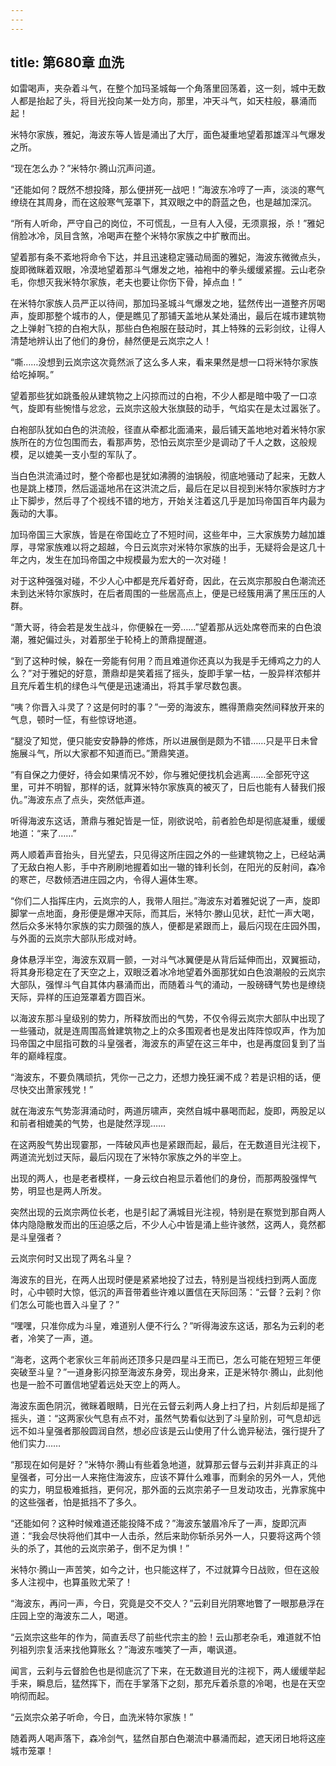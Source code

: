 ```yaml
---
---
---
```

title: 第680章 血洗
---



如雷喝声，夹杂着斗气，在整个加玛圣城每一个角落里回荡着，这一刻，城中无数人都是抬起了头，将目光投向某一处方向，那里，冲天斗气，如天柱般，暴涌而起！

米特尔家族，雅妃，海波东等人皆是涌出了大厅，面色凝重地望着那雄浑斗气爆发之所。

“现在怎么办？”米特尔·腾山沉声问道。

“还能如何？既然不想投降，那么便拼死一战吧！”海波东冷哼了一声，淡淡的寒气缭绕在其周身，而在这般寒气笼罩下，其双眼之中的蔚蓝之色，也是越加深沉。

“所有人听命，严守自己的岗位，不可慌乱，一旦有人入侵，无须禀报，杀！”雅妃俏脸冰冷，凤目含煞，冷喝声在整个米特尔家族之中扩散而出。

望着那有条不紊地将命令下达，并且迅速稳定骚动局面的雅妃，海波东微微点头，旋即微眯着双眼，冷漠地望着那斗气爆发之地，袖袍中的拳头缓缓紧握。云山老杂毛，你想灭我米特尔家族，老夫也要让你伤下骨，掉点血！”

在米特尔家族人员严正以待间，那加玛圣城斗气爆发之地，猛然传出一道整齐厉喝声，旋即那整个城市的人，便是瞧见了那铺天盖地从某处涌出，最后在城市建筑物之上弹射飞掠的白袍大队，那些白色袍服在鼓动时，其上特殊的云彩剑纹，让得人清楚地辨认出了他们的身份，赫然便是云岚宗之人！

“嘶……没想到云岚宗这次竟然派了这么多人来，看来果然是想一口将米特尔家族给吃掉啊。”

望着那些犹如跳蚤般从建筑物之上闪掠而过的白袍，不少人都是暗中吸了一口凉气，旋即有些惋惜与忿忿，云岚宗这般大张旗鼓的动手，气焰实在是太过嚣张了。

白袍部队犹如白色的洪流般，径直从牵都北面涌来，最后铺天盖地地对着米特尔家族所在的方位包围而去，看那声势，恐怕云岚宗至少是调动了千人之数，这般规模，足以媲美一支小型的军队了。

当白色洪流涌过时，整个帝都也是犹如沸腾的油锅般，彻底地骚动了起来，无数人也是跳上楼顶，然后遥遥地吊在这洪流之后，最后在足以目视到米特尔家族时方才止下脚步，然后寻了个视线不错的地方，开始关注着这几乎是加玛帝国百年内最为轰动的大事。

加玛帝国三大家族，皆是在帝国屹立了不短时间，这些年中，三大家族势力越加雄厚，寻常家族难以将之超越，今日云岚宗对米特尔家族的出手，无疑将会是这几十年之内，发生在加玛帝国之中规模最为宏大的一次对碰！

对于这种强强对碰，不少人心中都是充斥着好奇，因此，在云岚宗那股白色潮流还未到达米特尔家族时，在后者周围的一些居高点上，便是已经簇用满了黑压压的人群。

“萧大哥，待会若是发生战斗，你便躲在一旁……”望着那从远处席卷而来的白色浪潮，雅妃偏过头，对着那坐于轮椅上的萧鼎提醒道。

“到了这种时候，躲在一旁能有何用？而且难道你还真以为我是手无缚鸡之力的人么？”对于雅妃的好意，萧鼎却是笑着摇了摇头，旋即手掌一枯，一股异样浓郁并且充斥着生机的绿色斗气便是迅速涌出，将其手掌尽数包裹。

“咦？你晋入斗灵了？这是何时的事？”一旁的海波东，瞧得萧鼎突然间释放开来的气息，顿时一怔，有些惊讶地道。

“腿没了知觉，便只能安安静静的修炼，所以进展倒是颇为不错……只是平日未曾施展斗气，所以大家都不知道而已。”萧鼎笑道。

“有自保之力便好，待会如果情况不妙，你与雅妃便找机会逃离……全部死守这里，可并不明智，那样的话，就算米特尔家族真的被灭了，日后也能有人替我们报仇。”海波东点了点头，突然低声道。

听得海波东这话，萧鼎与雅妃皆是一怔，刚欲说哈，前者脸色却是彻底凝重，缓缓地道：“来了……”

两人顺着声音抬头，目光望去，只见得这所庄园之外的一些建筑物之上，已经站满了无敌白袍人影，手中齐刷刷地握着如出一辙的锋利长剑，在阳光的反射间，森冷的寒芒，尽数倾洒进庄园之内，令得人遍体生寒。

“你们二人指挥庄内，云岚宗的人，我带人阻拦。”海波东对着雅妃说了一声，旋即脚掌一点地面，身形便是爆冲天际，而其后，米特尔·滕山见状，赶忙一声大喝，然后众多米特尔家族的实力颇强的族人，便都是紧跟而上，最后闪现在庄园外围，与外面的云岚宗大部队形成对峙。

身体悬浮半空，海波东双肩一颤，一对斗气冰翼便是从背后延伸而出，双翼振动，将其身形稳定在了天空之上，双眼泛着冰冷地望着外面那犹如白色浪潮般的云岚宗大部队，强悍斗气自其体内暴涌而出，而随着斗气的涌动，一股磅礴气势也是缭绕天际，异样的压迫笼罩着方圆百米。

以海波东那斗皇级别的势力，所释放而出的气势，不仅令得云岚宗大部队中出现了一些骚动，就是连周围高耸建筑物之上的众多围观者也是发出阵阵惊叹声，作为加玛帝国之中屈指可数的斗皇强者，海波东的声望在这三年中，也是再度回复到了当年的巅峰程度。

“海波东，不要负隅顽抗，凭你一己之力，还想力挽狂澜不成？若是识相的话，便尽快交出萧家残党！”

就在海波东气势澎湃涌动时，两道厉啸声，突然自城中暴喝而起，旋即，两股足以和前者相媲美的气势，也是陡然浮现……

在这两股气势出现霎那，一阵破风声也是紧跟而起，最后，在无数道目光注视下，两道流光划过天际，最后闪现在了米特尔家族之外的半空上。

出现的两人，也是老者模样，一身云纹白袍显示着他们的身份，而那两股强悍气势，明显也是两人所发。

突然出现的云岚宗两位长老，也是引起了满城目光注视，特别是在察觉到那自两人体内隐隐散发而出的压迫感之后，不少人心中皆是涌上些许骇然，这两人，竟然都是斗皇强者？

云岚宗何时又出现了两名斗皇？

海波东的目光，在两人出现时便是紧紧地投了过去，特别是当视线扫到两人面庞时，心中顿时大惊，低沉的声音带着些许难以置信在天际回荡：“云督？云刹？你们怎么可能也晋入斗皇了？”

“嘿嘿，只准你成为斗皇，难道别人便不行么？”听得海波东这话，那名为云刹的老者，冷笑了一声，道。

“海老，这两个老家伙三年前尚还顶多只是四星斗王而已，怎么可能在短短三年便突破至斗皇？”一道身影闪掠至海波东身旁，现出身来，正是米特尔·腾山，此刻他也是一脸不可置信地望着远处天空上的两人。

海波东面色阴沉，微眯着眼睛，日光在云督云刹两人身上扫了扫，片刻后却是摇了摇头，道：“这两家伙气息有点不对，虽然气势看似达到了斗皇阶别，可气息却远远不如斗皇强者那般圆润自然，想必应该是云山使用了什么诡异秘法，强行提升了他们实力……

“那现在如何是好？”米特尔·腾山有些着急地道，就算那云督与云刹并非真正的斗皇强者，可分出一人来拖住海波东，应该不算什么难事，而剩余的另外一人，凭他的实力，明显极难抵挡，更何况，那外面的云岚宗弟子一旦发动攻击，光靠家旄中的这些强者，怕是抵挡不了多久。

“还能如何？这种时候难道还能投降不成？”海波东皱眉冷斥了一声，旋即沉声道：“我会尽快将他们其中一人击杀，然后来助你斩杀另外一人，只要将这两个领头的杀了，其他的云岚宗弟子，倒不足为惧！”

米特尔·腾山一声苦笑，如今之计，也只能这样了，不过就算今日战败，但在这般多人注视中，也算虽败尤荣了！

“海波东，再问一声，今日，究竟是交不交人？”云刹目光阴寒地瞥了一眼那悬浮在庄园上空的海波东二人，喝道。

“云岚宗这些年的作为，简直丢尽了前些代宗主的脸！云山那老杂毛，难道就不怕列祖列宗复活来找他算账幺？”海波东嗤笑了一声，嘲讽道。

闻言，云刹与云督脸色也是彻底沉了下来，在无数道目光的注视下，两人缓缓举起手来，瞬息后，猛然挥下，而在手掌落下之刻，那充斥着杀意的冷喝，也是在天空响彻而起。

“云岚宗众弟子听命，今日，血洗米特尔家族！”

随着两人喝声落下，森冷剑气，猛然自那白色潮流中暴涌而起，遮天闭日地将这座城市笼罩！